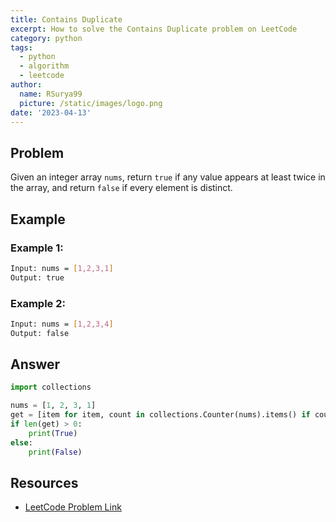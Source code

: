 ```yaml
---
title: Contains Duplicate
excerpt: How to solve the Contains Duplicate problem on LeetCode
category: python
tags:
  - python
  - algorithm
  - leetcode
author:
  name: RSurya99
  picture: /static/images/logo.png
date: '2023-04-13'
---
```


## Problem

Given an integer array `nums`, return `true` if any value appears at least twice in the array, and return `false` if every element is distinct.

## Example

### Example 1:

```bash
Input: nums = [1,2,3,1]
Output: true
```

### Example 2:

```bash
Input: nums = [1,2,3,4]
Output: false
```

## Answer

```py
import collections

nums = [1, 2, 3, 1]
get = [item for item, count in collections.Counter(nums).items() if count > 1]
if len(get) > 0:
    print(True)
else:
    print(False)

```

## Resources

- [LeetCode Problem Link](https://leetcode.com/problems/contains-duplicate/)

